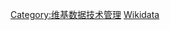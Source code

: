 {{template category}}

{{category see also|使用维基数据信息的模板}}

[[Category:维基数据技术管理|Category:维基数据技术管理]]
[[Category:维基百科工具模板|Wikidata]]